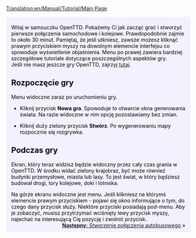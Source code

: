 [[Translation:en/Manual/Tutorial/Main Page]]

{{en/Tabs|5|1
|pl/Manual/Tutorial/Main Page|1. Zaczynamy<!--
-->|pl/Manual/Tutorial/Autobusy|2. Autobusy<!--
-->|pl/Manual/Tutorial/Pociagi|3. Pociągi<!--
-->|pl/Manual/Tutorial/Samoloty|4. Samoloty<!--
-->|pl/Manual/Tutorial/Podsumowanie|5. Podsumowanie}}
<div style="padding:.5em 1em 1em 1em; border-top:none; background-color:#f1f2fe; color:#000;">
{{pl/Manual/Tutorial/Tutorial}}
Witaj w samouczku OpenTTD. Pokażemy Ci jak zacząć grać i stworzyć pierwsze połączenia samochodowe i kolejowe. Prawdopodobnie zajmie to około 30 minut. Pamiętaj, że jeśli utkniesz, zawsze możesz kliknąć prawym przyciskiem myszy na dowolnym elemencie interfejsu co spowoduje wyświetlenie objaśnienia. Menu po prawej zawiera bardziej szczegółowe tutoriale dotyczące poszczególnych aspektów gry. <br>
Jeśli nie masz jeszcze gry OpenTTD, zajrzyj [[pl/Manual/Instalacja|tutaj]].

==Rozpoczęcie gry==
{{en/Phototable|[[File:pl/Manual/Tutorial/1.3.3 main menu.png]]|Główne menu OpenTTD|center}}
Menu widoczne zaraz po uruchomieniu gry. 

*Kliknij przycisk '''Nowa gra'''. Spowoduje to otwarcie okna generowania świata. Na razie widoczne w nim opcję pozostawiamy bez zmian.
{{en/Phototable|[[File:pl/Manual/Tutorial/Worldgen 1.3.3.png]]|Okno generowania świata. Cztery obrazki na górze pozwalają Ci na wybranie klimatu. Na razie nie będziemy zmieniać żadnych ustawień.|center}}


*Kliknij duży zielony przycisk '''Stwórz'''. Po wygenerowaniu mapy rozpocznie się rozgrywka.

==Podczas gry==
{{en/Phototable|[[File:pl/Manual/New game.png|320px]]|Zaraz po rozpoczęciu gry.|right}}
Ekran, który teraz widzisz będzie widoczny przez cały czas grania w OpenTTD. W środku widać zielony krajobraz, być może również budynki przemysłowe, miasta lub lasy. To jest świat, w który będziesz budował drogi, tory kolejowe, doki i lotniska.

Na górze ekranu widoczne jest menu. Jeśli klikniesz na którymś elemencie prawym przyciskiem - pojawi się okno informujące o tym, do czego dany przycisk służy. Niektóre przyciski posiadają pod-menu. Aby je zobaczyć, musisz przytrzymać wciśnięty lewy przycisk myszy, najechać na interesującą Cię pozycję i zwolnić przycisk.
<br style="clear:both;">
<span style="float: right">[[pl/Manual/Tutorial/Autobusy|'''Następny''': Stworzenie połączenia autobusowego]] &raquo;</span>
</div>